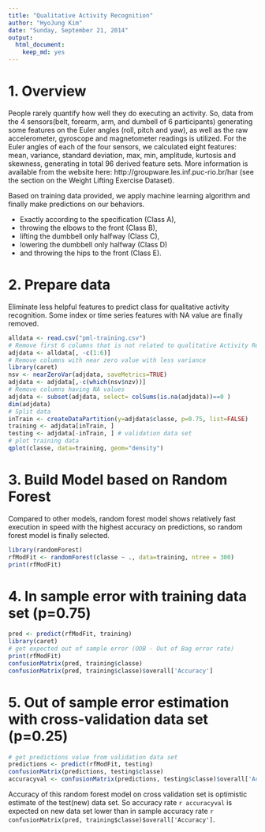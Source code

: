 ```yaml
---
title: "Qualitative Activity Recognition"
author: "HyoJung Kim"
date: "Sunday, September 21, 2014"
output:
  html_document:
    keep_md: yes
---
```

# 1. Overview 
People rarely quantify how well they do executing an activity. 
So, data from the 4 sensors(belt, forearm, arm, and dumbell of 6 participants) generating some features on the Euler angles (roll, pitch and yaw), as well as the raw accelerometer, gyroscope and magnetometer readings is utilized. For the Euler angles of each of the four sensors, we calculated eight features: mean, variance, standard deviation, max, min, amplitude, kurtosis and skewness, generating in total 96 derived feature sets. More information is available from the website here: http://groupware.les.inf.puc-rio.br/har (see the section on the Weight Lifting Exercise Dataset). 

Based on training data provided, we apply machine learning algorithm and finally make predictions on our behaviors. 

* Exactly according to the specification (Class A), 
* throwing the elbows to the front (Class B), 
* lifting the dumbbell only halfway (Class C), 
* lowering the dumbbell only halfway (Class D) 
* and throwing the hips to the front (Class E). 

# 2. Prepare data 
Eliminate less helpful features to predict class for qualitative activity recognition. Some index or time series features with NA value are finally removed. 

```r
alldata <- read.csv("pml-training.csv")
# Remove first 6 columns that is not related to qualitative Activity Recognition context
adjdata <- alldata[, -c(1:6)]
# Remove columns with near zero value with less variance 
library(caret)
nsv <- nearZeroVar(adjdata, saveMetrics=TRUE)
adjdata <- adjdata[,-c(which(nsv$nzv))]
# Remove columns having NA values
adjdata <- subset(adjdata, select= colSums(is.na(adjdata))==0 )
dim(adjdata)
# Split data 
inTrain <- createDataPartition(y=adjdata$classe, p=0.75, list=FALSE)
training <- adjdata[inTrain, ]
testing <- adjdata[-inTrain, ] # validation data set 
# plot training data
qplot(classe, data=training, geom="density")
```

# 3. Build Model based on Random Forest 
Compared to other models, random forest model shows relatively fast execution in speed with the highest accuracy on predictions, so random forest model is finally selected.
```r
library(randomForest)
rfModFit <- randomForest(classe ~ ., data=training, ntree = 300)
print(rfModFit)
```

# 4. In sample error with training data set (p=0.75)
```r
pred <- predict(rfModFit, training)
library(caret)
# get expected out of sample error (OOB - Out of Bag error rate) 
print(rfModFit)
confusionMatrix(pred, training$classe)
confusionMatrix(pred, training$classe)$overall['Accuracy']
```

# 5. Out of sample error estimation with cross-validation data set (p=0.25)
```r
# get predictions value from validation data set 
predictions <- predict(rfModFit, testing)
confusionMatrix(predictions, testing$classe)
accuracyval <- confusionMatrix(predictions, testing$classe)$overall['Accuracy']
```
Accuracy of this random forest model on cross validation set is optimistic estimate of the test(new) data set. So accuracy rate `r accuracyval` is expected on new data set lower than in sample accuracy rate `r confusionMatrix(pred, training$classe)$overall['Accuracy']`.
